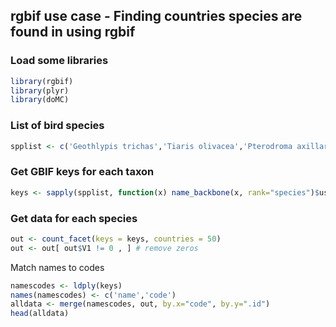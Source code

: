 ## rgbif use case - Finding countries species are found in using rgbif

### Load some libraries

```r
library(rgbif)
library(plyr)
library(doMC)
```

### List of bird species

```r
spplist <- c('Geothlypis trichas','Tiaris olivacea','Pterodroma axillaris','Calidris ferruginea','Pterodroma macroptera','Gallirallus australis','Falco cenchroides','Telespiza cantans','Oreomystis bairdi','Cistothorus palustris')
```

### Get GBIF keys for each taxon

```r
keys <- sapply(spplist, function(x) name_backbone(x, rank="species")$usageKey)
```

### Get data for each species

```r
out <- count_facet(keys = keys, countries = 50)
out <- out[ out$V1 != 0 , ] # remove zeros
```

Match names to codes

```r
namescodes <- ldply(keys)
names(namescodes) <- c('name','code')
alldata <- merge(namescodes, out, by.x="code", by.y=".id")
head(alldata)
```


